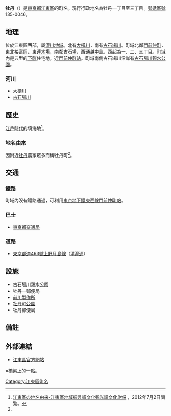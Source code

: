 {{Pathnav|日本|東京都|[[江東區_(東京都)|江東區]]|'''牡丹'''|hide=y|frame=1}}
{{Infobox Settlement
|official_name = 牡丹
|native_name =
|settlement_type = [[町|町]]
|image_skyline =
|imagesize =
|image_caption =
|image_flag =
|image_seal =
| image_map =
| map_caption =
| pushpin_map =
|subdivision_type = [[國家|國家]]
|subdivision_name = [[File:Flag_of_Japan.svg|border]] [[日本|日本]]
|subdivision_type1 = [[都道府縣|都道府縣]]
|subdivision_name1 = [[File:Flag_of_Tokyo_Prefecture.svg|25px]] [[東京都|東京都]]
|subdivision_type2 = [[東京都區部|特別區]]
|subdivision_name2 = [[File:Flag_of_Koto,_Tokyo.svg|25px]] [[江東區_(東京都)|江東區]]
|established_title =
|established_date =
|government_type =
|leader_title =
|leader_name =
|area_magnitude =
|area_total_sq_mi =
|area_total_km2 =
|area_land_sq_mi =
|area_land_km2 =
|area_urban_sq_mi =
|area_urban_km2 =
|area_metro_km2 =
|area_metro_sq_mi =
|population_as_of= 2013年（平成25年）8月1日
|population_footnotes =
|population_total = 3331<ref>[http://www.city.koto.lg.jp/profile/koto/5353/15817/file/H25.8.pdf 江東区の世帯と人口（住民基本台帳による） 区民部区民課 平成25年8月1日現在]{{dead link|date=2018年1月 |bot=InternetArchiveBot |fix-attempted=yes }}</ref>
|population_urban =
|population_metro =
|population_density_sq_mi =
|population_density_km2 =
| timezone = [[日本標準時間|JST]]
| utc_offset = +9
|timezone_DST =
|utc_offset_DST =
|latd=|latm=|lats=|latNS=
|longd=|longm=|longs=|longEW=
|elevation_footnotes=
|elevation_m =
|elevation_ft =
|postal_code_type = [[郵遞區號|郵遞區號]]
|postal_code = 135-0046
|area_code =
|website =
|footnotes =
}}
'''牡丹'''（{{jpn|j=牡丹|hg=ぼたん|rm=Botan|f=y}}）是[[東京都|東京都]][[江東區_(東京都)|江東區]]的町名。現行行政地名為牡丹一丁目至三丁目。[[郵遞區號|郵遞區號]]135-0046。

== 地理 ==
位於江東區西部，屬[[深川區|深川地域]]。北有[[大橫川|大橫川]]，南有[[古石場川|古石場川]]。町域北鄰[[門前仲町|門前仲町]]，東北接[[富岡_(江東區)|富岡]]，東連[[木場|木場]]，南鄰[[古石場|古石場]]，西通[[越中島|越中島]]。西起為一、二、三丁目。町域內是典型的[[下町|下町]]住宅地。近[[門前仲町站|門前仲町站]]。町域南側古石場川沿岸有[[古石場川親水公園|古石場川親水公園]]。

=== 河川 ===
* [[大橫川|大橫川]]
* [[古石場川|古石場川]]

== 歷史 ==
[[江戶時代|江戶時代]]的填海地<ref name="yura">[http://www.city.koto.lg.jp/seikatsu/shogai-gakushu/6378/6379.html 江東區の地名由来-江東區地域振興部文化観光課文化財係] {{webarchive|url=https://web.archive.org/web/20130719163650/http://www.city.koto.lg.jp/seikatsu/shogai-gakushu/6378/6379.html |date=2013-07-19 }}，2012年7月2日閲覧。</ref>。

=== 地名由來 ===
因附近[[牡丹|牡丹]]農家眾多而稱牡丹町<ref name="yura" />。

== 交通 ==
=== 鐵路 ===
町域內沒有鐵路通過，可利用[[東京地下鐵東西線|東京地下鐵東西線]][[門前仲町站|門前仲町站]]。

=== 巴士 ===
* [[東京都交通局|東京都交通局]]

=== 道路 ===
* [[東京都道463號上野月島線|東京都道463號上野月島線]]（[[清澄通|清澄通]]）

== 設施 ==
* [[古石場川親水公園|古石場川親水公園]]
* 牡丹一郵便局
* [[前川製作所|前川製作所]]
* [[牡丹町公園|牡丹町公園]]
* 牡丹郵便局

== 備註 ==
{{reflist}}

== 外部連結 ==
* [http://www.city.koto.lg.jp/ 江東區官方網站] {{Wayback|url=http://www.city.koto.lg.jp/ |date=20130723024418 }}

{{Geographic Location
|中央    = 牡丹
|北     = [[門前仲町|門前仲町]]　　
|東北 = [[富岡_(江東區)|富岡]]
|東      = [[木場|木場]]
|東南 =
|南     = [[古石場|古石場]]
|西南 =
|西      = [[越中島|越中島]]
|西北 = [[永代|永代]]※
|image     = }}
※橋梁上的一點。

{{江東區的町名}}

{{DEFAULTSORT:Botan}}
[[Category:江東區町名|Category:江東區町名]]